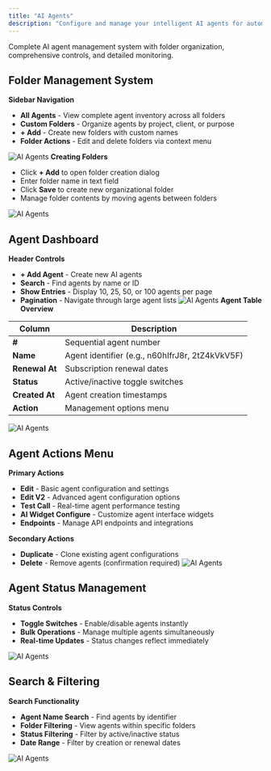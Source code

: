 ```yaml
---
title: "AI Agents"
description: "Configure and manage your intelligent AI agents for automated customer interactions"
---
```


Complete AI agent management system with folder organization, comprehensive controls, and detailed monitoring.

## Folder Management System

**Sidebar Navigation**
- **All Agents** - View complete agent inventory across all folders
- **Custom Folders** - Organize agents by project, client, or purpose
- **+ Add** - Create new folders with custom names
- **Folder Actions** - Edit and delete folders via context menu


![AI Agents](/images/ai/AI-Agents-folders.png)
**Creating Folders**
- Click **+ Add** to open folder creation dialog
- Enter folder name in text field
- Click **Save** to create new organizational folder
- Manage folder contents by moving agents between folders

![AI Agents](/images/ai/AI-Agents-add.png)
## Agent Dashboard

**Header Controls**
- **+ Add Agent** - Create new AI agents
- **Search** - Find agents by name or ID
- **Show Entries** - Display 10, 25, 50, or 100 agents per page
- **Pagination** - Navigate through large agent lists
![AI Agents](/images/ai/AI-Agents-header.png)
**Agent Table Overview**

| Column | Description |
|--------|-------------|
| **#** | Sequential agent number |
| **Name** | Agent identifier (e.g., n60hIfrJ8r, 2tZ4kVkV5F) |
| **Renewal At** | Subscription renewal dates |
| **Status** | Active/inactive toggle switches |
| **Created At** | Agent creation timestamps |
| **Action** | Management options menu |

![AI Agents](/images/ai/AI-Agents-overview.png)
## Agent Actions Menu

**Primary Actions**
- **Edit** - Basic agent configuration and settings
- **Edit V2** - Advanced agent configuration options
- **Test Call** - Real-time agent performance testing
- **AI Widget Configure** - Customize agent interface widgets
- **Endpoints** - Manage API endpoints and integrations

**Secondary Actions**
- **Duplicate** - Clone existing agent configurations
- **Delete** - Remove agents (confirmation required)
![AI Agents](/images/ai/AI-Agents-action.png)

## Agent Status Management
**Status Controls**
- **Toggle Switches** - Enable/disable agents instantly
- **Bulk Operations** - Manage multiple agents simultaneously
- **Real-time Updates** - Status changes reflect immediately

![AI Agents](/images/ai/AI-Agents-status.png)

## Search & Filtering

**Search Functionality**
- **Agent Name Search** - Find agents by identifier
- **Folder Filtering** - View agents within specific folders
- **Status Filtering** - Filter by active/inactive status
- **Date Range** - Filter by creation or renewal dates

![AI Agents](/images/ai/AI-Agents-search.png)

